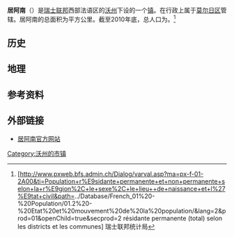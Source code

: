 {{瑞士市镇信息框
 | 市镇名称= 居阿南
 | 原文名称             = {{lang|fr|Cuarnens}}
 | 图片                = 
 | 纹章 = Cuarnens-coat of arms.svg
 | 语言                   = [[法语|法语]]
 | 所属州               = 沃州
 | iso-code-region = 
 | 所属区               = [[莫尔日区|莫尔日区]]
 | lat_d=46|lat_m=38|lat_NS=N|long_d=6|long_m=26|long_EW=E
 | 邮政编码        = 1148
 | 市镇代码        = 5479
 | 面积                 = {{smn|7.14|5|100}}
 | 平均海拔        =  629
 | 人口               = {{smn|383|6}}
 | 主页  = www.cuarnens.ch
 | 市镇长           = Michel Delacrétaz
 | 相邻市镇             = 
 | 友好城市             = 
|地图文件             = Karte Gemeinde Cuarnens 2011.png
|}}
'''居阿南'''（{{lang-fr|Cuarnens}}）是[[瑞士联邦|瑞士联邦]]西部法语区的[[沃州|沃州]]下设的一个[[瑞士市镇|镇]]。在行政上属于[[莫尔日区|莫尔日区]]管辖。居阿南的总面积为{{smn|7.14|5|100}}平方公里。截至2010年底，总人口为{{smn|383|6}}。<ref>{{fr}}[http://www.pxweb.bfs.admin.ch/Dialog/varval.asp?ma=px-f-01-2A00&ti=Population+r%E9sidante+permanente+et+non+permanente+selon+la+r%E9gion%2C+le+sexe%2C+le+lieu++de+naissance+et+l%27%E9tat+civil&path=../Database/French_01%20-%20Population/01.2%20-%20Etat%20et%20mouvement%20de%20la%20population/&lang=2&prod=01&openChild=true&secprod=2 résidante permanente (total) selon les districts et les communes] {{Wayback|url=http://www.pxweb.bfs.admin.ch/Dialog/varval.asp?ma=px-f-01-2A00&ti=Population+r%E9sidante+permanente+et+non+permanente+selon+la+r%E9gion%2C+le+sexe%2C+le+lieu++de+naissance+et+l%27%E9tat+civil&path=..%2FDatabase%2FFrench_01%20-%20Population%2F01.2%20-%20Etat%20et%20mouvement%20de%20la%20population%2F&lang=2&prod=01&openChild=true&secprod=2 |date=20150102165023 }} 瑞士联邦统计局</ref>

==历史==

==地理==

==参考资料==
{{reflist}}

==外部链接==
*{{fr}}[http://www.cuarnens.ch 居阿南官方网站] {{Wayback|url=http://www.cuarnens.ch/ |date=20080104003040 }}

{{DEFAULTSORT:Cuarnens}}
{{沃州莫尔日区行政区划}}
[[Category:沃州的市镇|Category:沃州的市镇]]